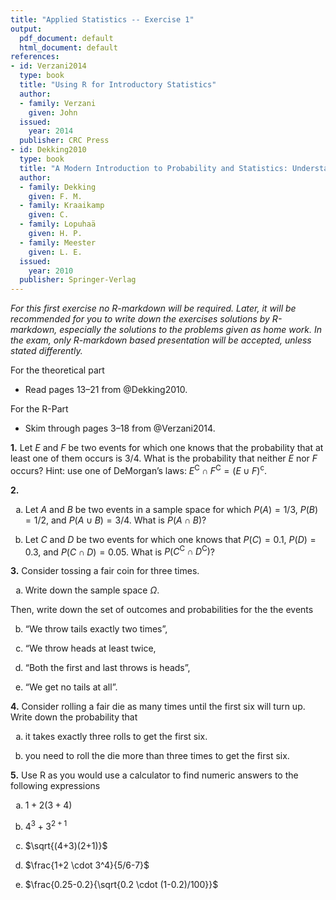 ```yaml
---
title: "Applied Statistics -- Exercise 1"
output:
  pdf_document: default
  html_document: default
references:
- id: Verzani2014
  type: book
  title: "Using R for Introductory Statistics"
  author:
  - family: Verzani
    given: John
  issued:
    year: 2014
  publisher: CRC Press
- id: Dekking2010
  type: book
  title: "A Modern Introduction to Probability and Statistics: Understanding why and how"
  author:
  - family: Dekking
    given: F. M.
  - family: Kraaikamp
    given: C.
  - family: Lopuhaä
    given: H. P.
  - family: Meester
    given: L. E.
  issued:
    year: 2010
  publisher: Springer-Verlag
---
```


*For this first exercise no R-markdown will be required. Later, it will be recommended for you to write down the exercises solutions by R-markdown, especially the solutions to the problems given as home work. In the exam, only R-markdown based presentation will be accepted, unless stated differently.*

\section{Preparation}

For the theoretical part

* Read pages 13--21 from @Dekking2010.

For the R-Part

* Skim through pages 3--18 from @Verzani2014. 


\section{Problems}

**1.** Let $E$ and $F$ be two events for which one knows that the probability that at least one of them occurs is 3/4. What is the probability that neither $E$ nor $F$ occurs? Hint: use one of DeMorgan's laws: $E^\mathrm{C} \cap F^\mathrm{C} = (E \cup F)^\mathrm{c}$.

**2.**

a) Let $A$ and $B$ be two events in a sample space for which $P(A) = 1/3$, $P(B)=1/2$, and $P(A \cup B) = 3/4$. What is $P(A \cap B)$?

b) Let $C$ and $D$ be two events for which one knows that $P(C)=0.1$, $P(D)=0.3$, and $P(C \cap D) = 0.05$. What is $P(C^\mathrm{C} \cap D^\mathrm{C})$?

**3.** Consider tossing a fair coin for three times. 

a) Write down the sample space $\Omega$. 

Then, write down the set of outcomes and probabilities for the the events 

b) "We throw tails exactly two times",

c) "We throw heads at least twice,

d) "Both the first and last throws is heads",

e) "We get no tails at all".

**4.** Consider rolling a fair die as many times until the first six will turn up. Write down the probability that

a) it takes exactly three rolls to get the first six. 

b) you need to roll the die more than three times to get the first six. 


**5.** Use R as you would use a calculator to find numeric answers to the following expressions

  a) $1 + 2(3+4)$ 
  
  b) $4^3+3^{2+1}$

  c) $\sqrt{(4+3)(2+1)}$
  
  d) $\frac{1+2 \cdot 3^4}{5/6-7}$
  
  e) $\frac{0.25-0.2}{\sqrt{0.2 \cdot (1-0.2)/100}}$
  
